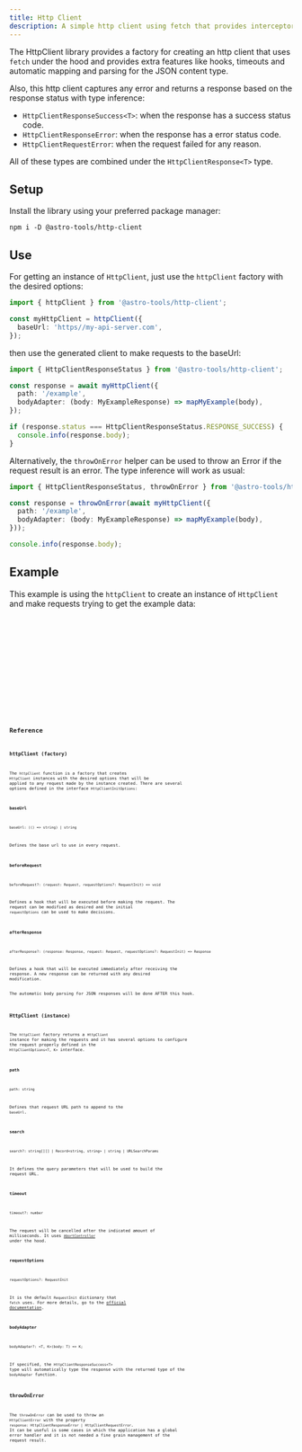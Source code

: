 ```yaml
---
title: Http Client
description: A simple http client using fetch that provides interceptors, timeout and isolation per instance
---
```





<BetaAdvice />

The HttpClient library provides a factory for creating an http client that uses `fetch` under the hood and provides extra features like hooks, timeouts and automatic mapping and parsing for the JSON content type.

Also, this http client captures any error and returns a response based on the response status with type inference:
- `HttpClientResponseSuccess<T>`: when the response has a success status code.
- `HttpClientResponseError`: when the response has a error status code.
- `HttpClientRequestError`: when the request failed for any reason.

All of these types are combined under the `HttpClientResponse<T>` type.

## Setup

Install the library using your preferred package manager:
```
npm i -D @astro-tools/http-client
```

## Use

For getting an instance of `HttpClient`, just use the `httpClient` factory with the desired options:
```typescript
import { httpClient } from '@astro-tools/http-client';

const myHttpClient = httpClient({
  baseUrl: 'https//my-api-server.com',
});
```

then use the generated client to make requests to the baseUrl:

```typescript
import { HttpClientResponseStatus } from '@astro-tools/http-client';

const response = await myHttpClient({
  path: '/example',
  bodyAdapter: (body: MyExampleResponse) => mapMyExample(body),
});

if (response.status === HttpClientResponseStatus.RESPONSE_SUCCESS) {
  console.info(response.body);
}
```

Alternatively, the `throwOnError` helper can be used to throw an Error if the request result is an error. The type inference will work as usual:
```typescript
import { HttpClientResponseStatus, throwOnError } from '@astro-tools/http-client';

const response = throwOnError(await myHttpClient({
  path: '/example',
  bodyAdapter: (body: MyExampleResponse) => mapMyExample(body),
}));

console.info(response.body);
```

## Example

This example is using the `httpClient` to create an instance of `HttpClient` and make requests trying to get the example data:

<Example>
  <Tabs>
    <TabItem label="Example.svelte">
      <Code code={httpClientExampleRaw} lang="svelte" />
    </TabItem>
    <TabItem label="example-body-adapter.ts">
      <Code code={exampleBodyAdapterRaw} lang="typescript" />
    </TabItem>
    <TabItem label="example-response.ts">
      <Code code={exampleResponseModelRaw} lang="typescript" />
    </TabItem>
    <TabItem label="example.ts">
      <Code code={exampleModelRaw} lang="typescript" />
    </TabItem>
  </Tabs>
  <ExamplePreview>
    <HttpClientExample client:idle />
  </ExamplePreview>
</Example>

## Reference

### httpClient (factory)

The `httpClient` function is a factory that creates `HttpClient` instances with the desired options that will be applied to any request made by the instance created.
There are several options defined in the interface `HttpClientInitOptions`:

#### baseUrl
`baseUrl: (() => string) | string`

Defines the base url to use in every request.

#### beforeRequest
`beforeRequest?: (request: Request, requestOptions?: RequestInit) => void`

Defines a hook that will be executed before making the request. The request can be modified as desired and the initial `requestOptions` can be used to make decisions.

#### afterResponse
`afterResponse?: (response: Response, request: Request, requestOptions?: RequestInit) => Response`

Defines a hook that will be executed immediately after receiving the response. A new response can be returned with any desired modification.

<Aside type="caution">The automatic body parsing for JSON responses will be done AFTER this hook.</Aside>

### HttpClient (instance)

The `httpClient` factory returns a `HttpClient` instance for making the requests and it has several options to configure the request properly defined in the `HttpClientOptions<T, K>` interface.

#### path
`path: string`

Defines that request URL path to append to the `baseUrl`.

#### search
`search?: string[][] | Record<string, string> | string | URLSearchParams`

It defines the query parameters that will be used to build the request URL.

#### timeout
`timeout?: number`

The request will be cancelled after the indicated amount of milliseconds. It uses [`AbortController`](https://developer.mozilla.org/en-US/docs/Web/API/AbortController) under the hood.

#### requestOptions
`requestOptions?: RequestInit`

It is the default `RequestInit` dictionary that `fetch` uses. For more details, go to the [official documentation](https://developer.mozilla.org/en-US/docs/Web/API/RequestInit).

#### bodyAdapter
`bodyAdapter?: <T, K>(body: T) => K;`

If specified, the `HttpClientResponseSuccess<T>` type will automatically type the response with the returned type of the `bodyAdapter` function.

### throwOnError

The `throwOnError` can be used to throw an `HttpClientError` with the property `response: HttpClientResponseError | HttpClientRequestError`.
It can be useful is some cases in which the application has a global error handler and it is not needed a fine grain management of the request result.
